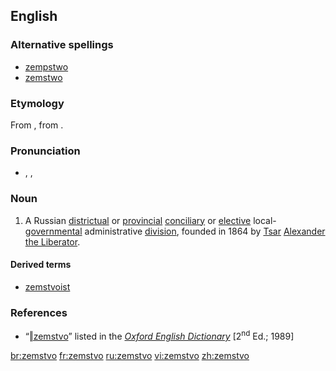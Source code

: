 ==English==

===Alternative spellings===
* [[zempstwo]]
* [[zemstwo]]

===Etymology===
From {{etyl|ru|en}} {{term|sc=Cyrl|земство|lang=ru}}, from {{term|sc=Cyrl|земля|tr=zemljá||land”, “country”, “[[Land#German|state]]|lang=ru}}.

===Pronunciation===
* {{a|RP}} {{enPR|zĕmsʹtvo}}, {{IPA|/ˈzɛmstvo/}}, {{SAMPA|/"zEmstvo/}}

===Noun===
{{en-noun|pl2=zemstva}}

# A Russian [[districtual]] or [[provincial]] [[conciliary]] or [[elective]] local-[[governmental]] administrative [[division]], founded in 1864 by [[tsar|Tsar]] [[w:Alexander II of Russia|Alexander the Liberator]].

====Derived terms====
* [[zemstvoist]]

===References===
* “<span class="plainlinks">[http://dictionary.oed.com/cgi/entry/50291053 ‖zemstvo]</span>” listed in the ''[[w:Oxford English Dictionary|Oxford English Dictionary]]'' [2<sup>nd</sup> Ed.; 1989]

[[br:zemstvo]]
[[fr:zemstvo]]
[[ru:zemstvo]]
[[vi:zemstvo]]
[[zh:zemstvo]]